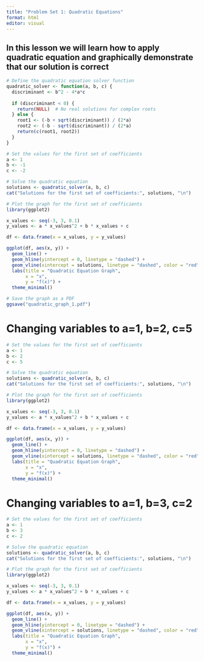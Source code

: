 ```yaml
---
title: "Problem Set 1: Quadratic Equations"
format: html
editor: visual
---
```


## In this lesson we will learn how to apply quadratic equation and graphically demonstrate that our solution is correct

```r
# Define the quadratic equation solver function
quadratic_solver <- function(a, b, c) {
  discriminant <- b^2 - 4*a*c
  
  if (discriminant < 0) {
    return(NULL)  # No real solutions for complex roots
  } else {
    root1 <- (-b + sqrt(discriminant)) / (2*a)
    root2 <- (-b - sqrt(discriminant)) / (2*a)
    return(c(root1, root2))
  }
}

# Set the values for the first set of coefficients
a <- 1
b <- -1
c <- -2

# Solve the quadratic equation
solutions <- quadratic_solver(a, b, c)
cat("Solutions for the first set of coefficients:", solutions, "\n")
```

```r
# Plot the graph for the first set of coefficients
library(ggplot2)

x_values <- seq(-3, 3, 0.1)
y_values <- a * x_values^2 + b * x_values + c

df <- data.frame(x = x_values, y = y_values)

ggplot(df, aes(x, y)) +
  geom_line() +
  geom_hline(yintercept = 0, linetype = "dashed") +
  geom_vline(xintercept = solutions, linetype = "dashed", color = "red") +
  labs(title = "Quadratic Equation Graph",
       x = "x",
       y = "f(x)") +
  theme_minimal()

# Save the graph as a PDF
ggsave("quadratic_graph_1.pdf")


```

# Changing variables to a=1, b=2, c=5

```r
# Set the values for the first set of coefficients
a <- 1
b <- 2
c <- 5

# Solve the quadratic equation
solutions <- quadratic_solver(a, b, c)
cat("Solutions for the first set of coefficients:", solutions, "\n")

# Plot the graph for the first set of coefficients
library(ggplot2)

x_values <- seq(-3, 3, 0.1)
y_values <- a * x_values^2 + b * x_values + c

df <- data.frame(x = x_values, y = y_values)

ggplot(df, aes(x, y)) +
  geom_line() +
  geom_hline(yintercept = 0, linetype = "dashed") +
  geom_vline(xintercept = solutions, linetype = "dashed", color = "red") +
  labs(title = "Quadratic Equation Graph",
       x = "x",
       y = "f(x)") +
  theme_minimal()
```

# Changing variables to a=1, b=3, c=2

```r
# Set the values for the first set of coefficients
a <- 1
b <- 3
c <- 2

# Solve the quadratic equation
solutions <- quadratic_solver(a, b, c)
cat("Solutions for the first set of coefficients:", solutions, "\n")

# Plot the graph for the first set of coefficients
library(ggplot2)

x_values <- seq(-3, 3, 0.1)
y_values <- a * x_values^2 + b * x_values + c

df <- data.frame(x = x_values, y = y_values)

ggplot(df, aes(x, y)) +
  geom_line() +
  geom_hline(yintercept = 0, linetype = "dashed") +
  geom_vline(xintercept = solutions, linetype = "dashed", color = "red") +
  labs(title = "Quadratic Equation Graph",
       x = "x",
       y = "f(x)") +
  theme_minimal()
```
